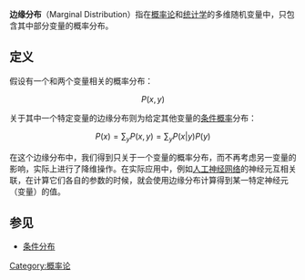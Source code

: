 {{多個問題|
{{unreferenced|time=2015-01-25T03:39:50+00:00}}
{{expand|time=2015-01-25}}
{{Expert|time=2015-12-14T03:53:24+00:00}}
}}
{{noteTA|
|T=zh-cn: 边缘分布;zh-tw:邊際分布;zh-hk:邊際分佈
|G1= Math
|5=zh-hk:網絡 ;zh-tw:網路;zh-cn:网络
|6=zh-cn: 参数;zh-tw:母數;zh-hant:參數
}}
{{Probability fundamentals}}
'''边缘分布'''（Marginal Distribution）指在[[概率论|概率论]]和[[统计学|统计学]]的多维随机变量中，只包含其中部分变量的概率分布。

==定义==

假设有一个和两个变量相关的概率分布：

:<math>P(x, y)</math>

关于其中一个特定变量的边缘分布则为给定其他变量的[[条件概率|条件概率]]分布：

:<math>P(x) = \sum_{y} P(x, y) = \sum_{y}{P(x|y) P(y)}</math>

在这个边缘分布中，我们得到只关于一个变量的概率分布，而不再考虑另一变量的影响，实际上进行了降维操作。在实际应用中，例如[[人工神经网络|人工神经网络]]的神经元互相关联，在计算它们各自的参数的时候，就会使用边缘分布计算得到某一特定神经元（变量）的值。

==参见==
* [[条件分布|条件分布]]

[[Category:概率论|Category:概率论]]